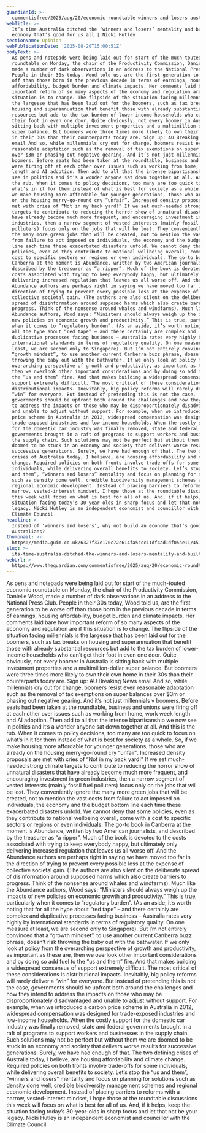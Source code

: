 ```yaml
---
guardianId: >-
  commentisfree/2025/aug/20/economic-roundtable-winners-and-losers-australia-productivity
webTitle: >-
  It’s time Australia ditched the ‘winners and losers’ mentality and built an
  economy that’s good for us all | Nicki Hutley
sectionName: Opinion
webPublicationDate: '2025-08-20T15:00:51Z'
bodyText: >-
  As pens and notepads were being laid out for start of the much-touted economic
  roundtable on Monday, the chair of the Productivity Commission, Danielle Wood,
  made a number of dark observations in an address to the National Press Club.
  People in their 30s today, Wood told us, are the first generation to be worse
  off than those born in the previous decade in terms of earnings, housing
  affordability, budget burden and climate impacts. Her comments laid bare how
  important reform of so many aspects of the economy and regulation are if this
  situation is to change. The flipside of the situation facing millennials is
  the largesse that has been laid out for the boomers, such as tax breaks on
  housing and superannuation that benefit those with already substantial
  resources but add to the tax burden of lower-income households who can’t get
  their foot in even one door. Quite obviously, not every boomer in Australia is
  sitting back with multiple investment properties and a multimillion-dollar
  super balance. But boomers were three times more likely to own their own home
  in their 30s than their counterparts today are. Sign up: AU Breaking News
  email And so, while millennials cry out for change, boomers resist even
  reasonable adaptation such as the removal of tax exemptions on super balances
  over $3m or phasing out negative gearing. And it’s not just millennials v
  boomers. Before seats had been taken at the roundtable, business and unions
  were firing off at each other over issues such as working from home, work week
  length and AI adoption. Then add to all that the intense bipartisanship we now
  see in politics and it’s a wonder anyone sat down together at all. And this is
  the rub. When it comes to policy decisions, too many are too quick to focus on
  what’s in it for them instead of what is best for society as a whole. So, if
  we make housing more affordable for younger generations, those who are already
  on the housing merry-go-round cry “unfair”. Increased density proposals are
  met with cries of “Not in my back yard!” If we set much-needed strong climate
  targets to contribute to reducing the horror show of unnatural disasters that
  have already become much more frequent, and encouraging investment in green
  industries, then a narrow segment of vested interests (mainly fossil fuel
  polluters) focus only on the jobs that will be lost. They conveniently ignore
  the many more green jobs that will be created, not to mention the vast costs
  from failure to act imposed on individuals, the economy and the budget bottom
  line each time these exacerbated disasters unfold. We cannot deny that some
  policies, even as they contribute to national wellbeing overall, come with a
  cost to specific sectors or regions or even individuals. The go-to book in
  Canberra at the moment is Abundance, written by two American journalists, and
  described by the treasurer as “a ripper”. Much of the book is devoted to the
  costs associated with trying to keep everybody happy, but ultimately only
  delivering increased regulation that leaves us all worse off. And the
  Abundance authors are perhaps right in saying we have moved too far in the
  direction of trying to prevent every possible loss at the expense of
  collective societal gain. (The authors are also silent on the deliberate
  spread of disinformation around supposed harms which also create barriers to
  progress. Think of the nonsense around whales and windfarms). Much like the
  Abundance authors, Wood says: “Ministers should always weigh up the impacts of
  new policies on economic growth and productivity.” This is true, particularly
  when it comes to “regulatory burden”. (As an aside, it’s worth noting that for
  all the hype about “red tape” – and there certainly are complex and
  duplicative processes facing business – Australia rates very highly by
  international standards in terms of regulatory quality. On one measure at
  least, we are second only to Singapore). But I’m not entirely convinced that a
  “growth mindset”, to use another current Canberra buzz phrase, doesn’t risk
  throwing the baby out with the bathwater. If we only look at policy from the
  overarching perspective of growth and productivity, as important as these are,
  then we overlook other important considerations and by doing so add fuel to
  the “us and them” fire. And that makes building a widespread consensus of
  support extremely difficult. The most critical of these considerations is
  distributional impacts. Inevitably, big policy reforms will rarely deliver a
  “win” for everyone. But instead of pretending this is not the case,
  governments should be upfront both around the challenges and how they intend
  to address the impacts on those who may be disproportionately disadvantaged
  and unable to adjust without support. For example, when we introduced a carbon
  price scheme in Australia in 2012, widespread compensation was designed for
  trade-exposed industries and low-income households. When the costly support
  for the domestic car industry was finally removed, state and federal
  governments brought in a raft of programs to support workers and businesses in
  the supply chain. Such solutions may not be perfect but without them we are
  doomed to be stuck in an economy and society that delivers worse results for
  successive generations. Surely, we have had enough of that. The two defining
  crises of Australia today, I believe, are housing affordability and climate
  change. Required policies on both fronts involve trade-offs for some
  individuals, while delivering overall benefits to society. Let’s stop the “us
  and them”, “winners and losers” mentality and focus on planning for solutions
  such as density done well, credible biodiversity management schemes and
  regional economic development. Instead of placing barriers to reforms with a
  narrow, vested-interest mindset, I hope those at the roundtable discussions
  this week will focus on what is best for all of us. And, if it helps, keep the
  situation facing today’s 30-year-olds in sharp focus and let that not be your
  legacy. Nicki Hutley is an independent economist and councillor with the
  Climate Council
headline: >-
  Instead of ‘winners and losers’, why not build an economy that’s good for all
  Australians?
thumbnail: >-
  https://media.guim.co.uk/6327f37e170c72c614fa5ccc11df4ad1df05ae11/451_0_4491_3592/500.jpg
slug: >-
  its-time-australia-ditched-the-winners-and-losers-mentality-and-built-an-economy-thats-good-for-us-all-or-nicki-hutley
webUrl: >-
  https://www.theguardian.com/commentisfree/2025/aug/20/economic-roundtable-winners-and-losers-australia-productivity
---
```

As pens and notepads were being laid out for start of the much-touted economic roundtable on Monday, the chair of the Productivity Commission, Danielle Wood, made a number of dark observations in an address to the National Press Club. People in their 30s today, Wood told us, are the first generation to be worse off than those born in the previous decade in terms of earnings, housing affordability, budget burden and climate impacts. Her comments laid bare how important reform of so many aspects of the economy and regulation are if this situation is to change. The flipside of the situation facing millennials is the largesse that has been laid out for the boomers, such as tax breaks on housing and superannuation that benefit those with already substantial resources but add to the tax burden of lower-income households who can’t get their foot in even one door. Quite obviously, not every boomer in Australia is sitting back with multiple investment properties and a multimillion-dollar super balance. But boomers were three times more likely to own their own home in their 30s than their counterparts today are. Sign up: AU Breaking News email And so, while millennials cry out for change, boomers resist even reasonable adaptation such as the removal of tax exemptions on super balances over $3m or phasing out negative gearing. And it’s not just millennials v boomers. Before seats had been taken at the roundtable, business and unions were firing off at each other over issues such as working from home, work week length and AI adoption. Then add to all that the intense bipartisanship we now see in politics and it’s a wonder anyone sat down together at all. And this is the rub. When it comes to policy decisions, too many are too quick to focus on what’s in it for them instead of what is best for society as a whole. So, if we make housing more affordable for younger generations, those who are already on the housing merry-go-round cry “unfair”. Increased density proposals are met with cries of “Not in my back yard!” If we set much-needed strong climate targets to contribute to reducing the horror show of unnatural disasters that have already become much more frequent, and encouraging investment in green industries, then a narrow segment of vested interests (mainly fossil fuel polluters) focus only on the jobs that will be lost. They conveniently ignore the many more green jobs that will be created, not to mention the vast costs from failure to act imposed on individuals, the economy and the budget bottom line each time these exacerbated disasters unfold. We cannot deny that some policies, even as they contribute to national wellbeing overall, come with a cost to specific sectors or regions or even individuals. The go-to book in Canberra at the moment is Abundance, written by two American journalists, and described by the treasurer as “a ripper”. Much of the book is devoted to the costs associated with trying to keep everybody happy, but ultimately only delivering increased regulation that leaves us all worse off. And the Abundance authors are perhaps right in saying we have moved too far in the direction of trying to prevent every possible loss at the expense of collective societal gain. (The authors are also silent on the deliberate spread of disinformation around supposed harms which also create barriers to progress. Think of the nonsense around whales and windfarms). Much like the Abundance authors, Wood says: “Ministers should always weigh up the impacts of new policies on economic growth and productivity.” This is true, particularly when it comes to “regulatory burden”. (As an aside, it’s worth noting that for all the hype about “red tape” – and there certainly are complex and duplicative processes facing business – Australia rates very highly by international standards in terms of regulatory quality. On one measure at least, we are second only to Singapore). But I’m not entirely convinced that a “growth mindset”, to use another current Canberra buzz phrase, doesn’t risk throwing the baby out with the bathwater. If we only look at policy from the overarching perspective of growth and productivity, as important as these are, then we overlook other important considerations and by doing so add fuel to the “us and them” fire. And that makes building a widespread consensus of support extremely difficult. The most critical of these considerations is distributional impacts. Inevitably, big policy reforms will rarely deliver a “win” for everyone. But instead of pretending this is not the case, governments should be upfront both around the challenges and how they intend to address the impacts on those who may be disproportionately disadvantaged and unable to adjust without support. For example, when we introduced a carbon price scheme in Australia in 2012, widespread compensation was designed for trade-exposed industries and low-income households. When the costly support for the domestic car industry was finally removed, state and federal governments brought in a raft of programs to support workers and businesses in the supply chain. Such solutions may not be perfect but without them we are doomed to be stuck in an economy and society that delivers worse results for successive generations. Surely, we have had enough of that. The two defining crises of Australia today, I believe, are housing affordability and climate change. Required policies on both fronts involve trade-offs for some individuals, while delivering overall benefits to society. Let’s stop the “us and them”, “winners and losers” mentality and focus on planning for solutions such as density done well, credible biodiversity management schemes and regional economic development. Instead of placing barriers to reforms with a narrow, vested-interest mindset, I hope those at the roundtable discussions this week will focus on what is best for all of us. And, if it helps, keep the situation facing today’s 30-year-olds in sharp focus and let that not be your legacy. Nicki Hutley is an independent economist and councillor with the Climate Council
